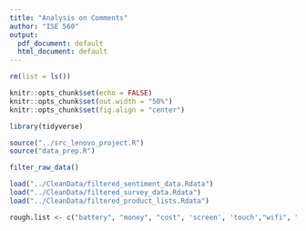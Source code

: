 ```yaml
---
title: "Analysis on Comments"
author: "ISE 560"
output:
  pdf_document: default
  html_document: default
---
```


```r
rm(list = ls())

knitr::opts_chunk$set(echo = FALSE)
knitr::opts_chunk$set(out.width = "50%")
knitr::opts_chunk$set(fig.align = "center")

library(tidyverse)

source("../src_lenovo_project.R")
source("data_prep.R")
```


```r
filter_raw_data()

load("../CleanData/filtered_sentiment_data.Rdata")
load("../CleanData/filtered_survey_data.Rdata")
load("../CleanData/filtered_product_lists.Rdata")

```

```r
rough.list <- c("battery", "money", "cost", 'screen', 'touch',"wifi", "track", "drive", "speed", 'display', "")
```

